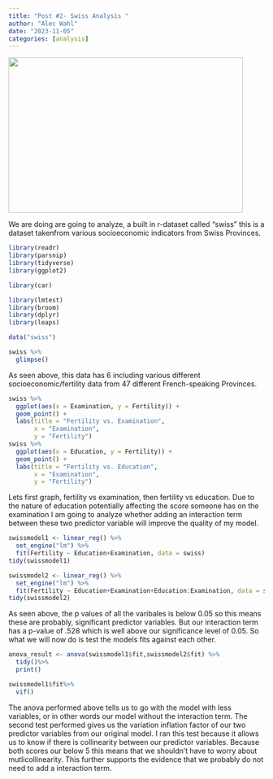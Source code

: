 ```yaml
---
title: "Post #2- Swiss Analysis "
author: "Alec Wahl"
date: "2023-11-05"
categories: [analysis]
---
```


![](images/swissflagdata.jpg){width="461" height="306"}

We are doing are going to analyze, a built in r-dataset called "swiss" this is a dataset takenfrom various socioeconomic indicators from Swiss Provinces.

```r
library(readr)
library(parsnip)
library(tidyverse)
library(ggplot2)

library(car)

library(lmtest)
library(broom)
library(dplyr)
library(leaps)
```

```r

data("swiss")

swiss %>%
  glimpse()

```

As seen above, this data has 6 including various different socioeconomic/fertility data from 47 different French-speaking Provinces.

```r
swiss %>%
  ggplot(aes(x = Examination, y = Fertility)) +
  geom_point() +
  labs(title = "Fertility vs. Examination",
       x = "Examination",
       y = "Fertility")
swiss %>%
  ggplot(aes(x = Education, y = Fertility)) +
  geom_point() +
  labs(title = "Fertility vs. Education",
       x = "Examination",
       y = "Fertility")

```

Lets first graph, fertility vs examination, then fertility vs education. Due to the nature of education potentially affecting the score someone has on the examination I am going to analyze whether adding an interaction term between these two predictor variable will improve the quality of my model.

```r

swissmodel1 <- linear_reg() %>%
  set_engine("lm") %>%
  fit(Fertility ~ Education+Examination, data = swiss)
tidy(swissmodel1)

swissmodel2 <- linear_reg() %>%
  set_engine("lm") %>%
  fit(Fertility ~ Education+Examination+Education:Examination, data = swiss)
tidy(swissmodel2)


```

As seen above, the p values of all the varibales is below 0.05 so this means these are probably, significant predictor variables. But our interaction term has a p-value of .528 which is well above our significance level of 0.05. So what we will now do is test the models fits against each other.

```r


anova_result <- anova(swissmodel1$fit,swissmodel2$fit) %>%
  tidy()%>%
  print()

swissmodel1$fit%>%
  vif()

```

The anova performed above tells us to go with the model with less variables, or in other words our model without the interaction term. The second test performed gives us the variation inflation factor of our two predictor variables from our original model. I ran this test because it allows us to know if there is collinearity between our predictor variables. Because both scores our below 5 this means that we shouldn't have to worry about mutlicollinearity. This further supports the evidence that we probably do not need to add a interaction term.
